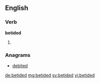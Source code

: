 ==English==

===Verb===
'''betided'''

# {{past of|betide}}

===Anagrams===
* [[debited#English|debited]]

[[de:betided]]
[[mg:betided]]
[[sv:betided]]
[[vi:betided]]